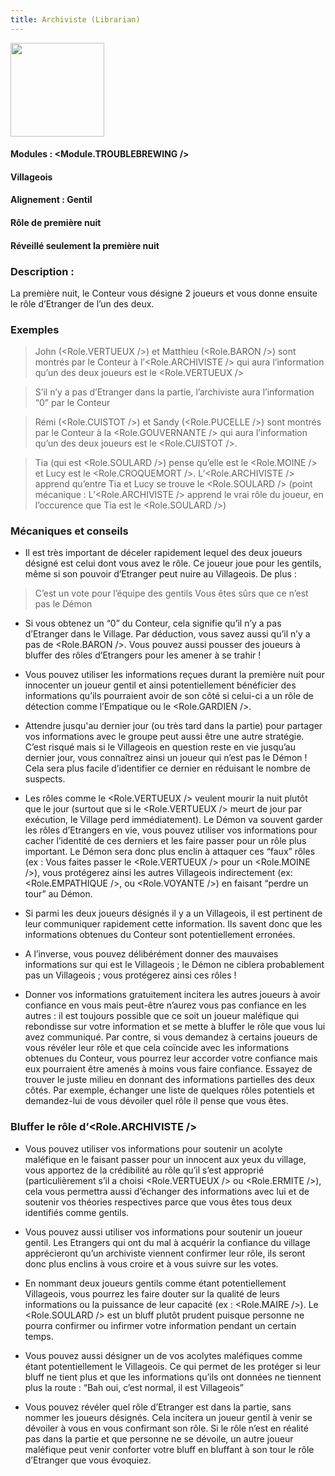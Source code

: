 ```yaml
---
title: Archiviste (Librarian)
---
```



<img src='/img/blood-on-the-clocktower/roles/archiviste.png' height='150' />

#### Modules : <Module.TROUBLEBREWING />
#### Villageois
#### Alignement : Gentil 
#### Rôle de première nuit
#### Réveillé seulement la première nuit

### Description :
La première nuit, le Conteur vous désigne 2 joueurs et  vous donne ensuite le rôle d’Etranger de l’un des deux.
 
### Exemples  
> John (<Role.VERTUEUX />) et Matthieu (<Role.BARON />) sont montrés par le Conteur à l’<Role.ARCHIVISTE /> qui aura l’information qu’un des deux joueurs est le <Role.VERTUEUX />

> S’il n’y a pas d’Etranger dans la partie, l’archiviste aura l’information “0” par le Conteur

> Rémi (<Role.CUISTOT />) et Sandy (<Role.PUCELLE />) sont montrés par le Conteur à la <Role.GOUVERNANTE /> qui aura l’information qu’un des deux joueurs est le <Role.CUISTOT />. 

> Tia (qui est <Role.SOULARD />) pense qu’elle est le <Role.MOINE /> et Lucy est le <Role.CROQUEMORT />. L’<Role.ARCHIVISTE /> apprend qu’entre Tia et Lucy se trouve le <Role.SOULARD /> (point mécanique : L’<Role.ARCHIVISTE /> apprend le vrai rôle du joueur, en l’occurence que Tia est le <Role.SOULARD />)


### Mécaniques et conseils
- Il est très important de déceler rapidement lequel des deux joueurs désigné est celui dont vous avez le rôle. Ce joueur joue pour les gentils, même si son pouvoir d’Etranger peut nuire au Villageois. De plus :
> C’est un vote pour l’équipe des gentils
> Vous êtes sûrs que ce n’est pas le Démon

- Si vous obtenez un “0” du Conteur, cela signifie qu’il n’y a pas d’Etranger dans le Village. Par déduction, vous savez aussi qu’il n’y a pas de <Role.BARON />. Vous pouvez aussi pousser des joueurs à bluffer des rôles d’Etrangers pour les amener à se trahir !

- Vous pouvez utiliser les informations reçues durant la première nuit pour innocenter un joueur gentil et ainsi potentiellement bénéficier des informations qu’ils pourraient avoir de son côté si celui-ci a un rôle de détection comme l’Empatique ou le <Role.GARDIEN />.

- Attendre jusqu'au dernier jour (ou très tard dans la partie) pour partager vos informations avec le groupe peut aussi être une autre stratégie. C’est risqué mais si le Villageois en question reste en vie jusqu’au dernier jour, vous connaîtrez ainsi un joueur qui n’est pas le Démon ! Cela sera plus facile d’identifier ce dernier en réduisant le nombre de suspects.

- Les rôles comme le <Role.VERTUEUX /> veulent mourir la nuit plutôt que le jour (surtout que si le <Role.VERTUEUX /> meurt de jour par exécution, le Village perd immédiatement). Le Démon va souvent garder les rôles d’Etrangers en vie, vous pouvez utiliser vos informations pour cacher l’identité de ces derniers et les faire passer pour un rôle plus important. Le Démon sera donc plus enclin à attaquer ces “faux” rôles (ex : Vous faites passer le <Role.VERTUEUX /> pour un <Role.MOINE />), vous protégerez ainsi les autres Villageois indirectement (ex: <Role.EMPATHIQUE />, ou <Role.VOYANTE />) en faisant “perdre un tour” au Démon.

- Si parmi les deux joueurs désignés il y a un Villageois, il est pertinent de leur communiquer rapidement cette information. Ils savent donc que les informations obtenues du Conteur sont potentiellement erronées.

- A l’inverse, vous pouvez délibérément donner des mauvaises informations sur qui est le Villageois ; le Démon ne ciblera probablement pas un Villageois ; vous protégerez ainsi ces rôles !

- Donner vos informations gratuitement incitera les autres joueurs à avoir confiance en vous mais peut-être n’aurez vous pas confiance en les autres : il est toujours possible que ce soit un joueur maléfique qui rebondisse sur votre information et se mette à bluffer le rôle que vous lui avez communiqué. Par contre, si vous demandez à certains joueurs de vous révéler leur rôle et que cela coïncide avec les informations obtenues du Conteur, vous pourrez leur accorder votre confiance mais eux pourraient être amenés à moins vous faire confiance. Essayez de trouver le juste milieu en donnant des informations partielles des deux côtés. Par exemple, échanger une liste de quelques rôles potentiels et demandez-lui de vous dévoiler quel rôle il pense que vous êtes.
 
### Bluffer le rôle d’<Role.ARCHIVISTE />

- Vous pouvez utiliser vos informations pour soutenir un acolyte maléfique en le faisant passer pour un innocent aux yeux du village, vous apportez de la crédibilité au rôle qu’il s’est approprié (particulièrement s’il a choisi <Role.VERTUEUX /> ou <Role.ERMITE />), cela  vous permettra aussi d’échanger des informations avec lui et de soutenir vos théories respectives parce que vous êtes tous deux identifiés comme gentils.

- Vous pouvez aussi utiliser vos informations pour soutenir un joueur gentil. Les Etrangers qui ont du mal à acquérir la confiance du village apprécieront qu’un archiviste viennent confirmer leur rôle, ils seront donc plus enclins à vous croire et à vous suivre sur les votes.

- En nommant deux joueurs gentils comme étant potentiellement Villageois, vous pourrez les faire douter sur la qualité de leurs informations ou la puissance de leur capacité (ex : <Role.MAIRE />). Le <Role.SOULARD /> est un bluff plutôt prudent puisque personne ne pourra confirmer ou infirmer votre information pendant un certain temps.

- Vous pouvez aussi désigner un de vos acolytes maléfiques comme étant potentiellement le Villageois. Ce qui permet de les protéger si leur bluff ne tient plus et que les informations qu’ils ont données ne tiennent plus la route : “Bah oui, c’est normal, il est Villageois”

- Vous pouvez révéler quel rôle d’Etranger est dans la partie, sans nommer les joueurs désignés. Cela incitera un joueur gentil à venir se dévoiler à vous en vous confirmant son rôle. Si le rôle n’est en réalité pas dans la partie et que personne ne se dévoile, un autre joueur maléfique peut venir conforter votre bluff en bluffant à son tour le rôle d’Etranger que vous évoquiez.
